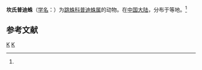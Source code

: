 {{Speciesbox
| name = 坎氏普迪蛛
| genus = Pseudicius
| species = cambridgei
| authority = (Proszynski, 1981)<ref name='id14843'>{{cite web| url =http://www.bioinfo.cn/db05/BjdwSpecies.php?action=view&id=14843| title =坎氏普迪蛛| work =《中国动物物种编目数据库》| publisher =中国科学院微生物研究所| author =中国科学院动物研究所| accessdate =2009-04-28| deadurl =yes| archiveurl =https://web.archive.org/web/20160305002257/http://www.bioinfo.cn/db05/BjdwSpecies.php?action=view&id=14843| archivedate =2016-03-05}}</ref>
}}

'''坎氏普迪蛛'''（[[学名|学名]]：{{lang|la|''Pseudicius cambridgei''}}）为[[跳蛛科|跳蛛科]][[普迪蛛属|普迪蛛属]]的动物。在[[中国大陆|中国大陆]]，分布于等地。<ref name='id14843'/>

== 参考文献 ==
{{reflist}}

{{Taxonbar|from=Q2323202}}

[[Category:拟伊蛛属|K]]
[[Category:1981年描述的动物|K]]


{{蜘蛛小作品}}